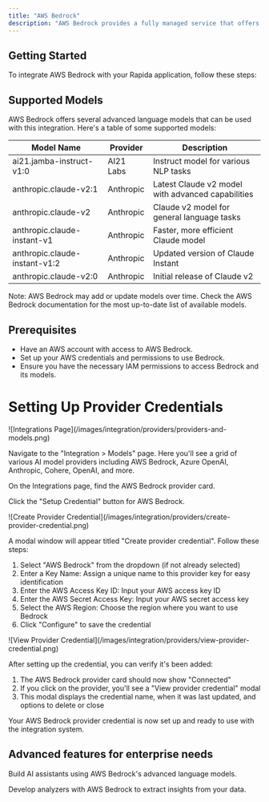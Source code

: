 ```yaml
---
title: "AWS Bedrock"
description: "AWS Bedrock provides a fully managed service that offers a choice of high-performing foundation models from leading AI companies through a single API."
---
```


## Getting Started

To integrate AWS Bedrock with your Rapida application, follow these steps:

## Supported Models

AWS Bedrock offers several advanced language models that can be used with this integration. Here's a table of some supported models:

| Model Name                    | Provider  | Description                                       |
| ----------------------------- | --------- | ------------------------------------------------- |
| ai21.jamba-instruct-v1:0      | AI21 Labs | Instruct model for various NLP tasks              |
| anthropic.claude-v2:1         | Anthropic | Latest Claude v2 model with advanced capabilities |
| anthropic.claude-v2           | Anthropic | Claude v2 model for general language tasks        |
| anthropic.claude-instant-v1   | Anthropic | Faster, more efficient Claude model               |
| anthropic.claude-instant-v1:2 | Anthropic | Updated version of Claude Instant                 |
| anthropic.claude-v2:0         | Anthropic | Initial release of Claude v2                      |

Note: AWS Bedrock may add or update models over time. Check the AWS Bedrock documentation for the most up-to-date list of available models.

## Prerequisites

- Have an AWS account with access to AWS Bedrock.
- Set up your AWS credentials and permissions to use Bedrock.
- Ensure you have the necessary IAM permissions to access Bedrock and its models.

# Setting Up Provider Credentials

<Steps>
<Step title="Access the Integrations Page">
![Integrations Page](/images/integration/providers/providers-and-models.png)

Navigate to the "Integration > Models" page. Here you'll see a grid of various AI model providers including AWS Bedrock, Azure OpenAI, Anthropic, Cohere, OpenAI, and more.

</Step>

<Step title="Select AWS Bedrock">
On the Integrations page, find the AWS Bedrock provider card.

Click the "Setup Credential" button for AWS Bedrock.

</Step>

<Step title="Create Provider Credential">
![Create Provider Credential](/images/integration/providers/create-provider-credential.png)

A modal window will appear titled "Create provider credential". Follow these steps:

1. Select "AWS Bedrock" from the dropdown (if not already selected)
2. Enter a Key Name: Assign a unique name to this provider key for easy identification
3. Enter the AWS Access Key ID: Input your AWS access key ID
4. Enter the AWS Secret Access Key: Input your AWS secret access key
5. Select the AWS Region: Choose the region where you want to use Bedrock
6. Click "Configure" to save the credential

</Step>

<Step title="Verify Credential Setup">
![View Provider Credential](/images/integration/providers/view-provider-credential.png)

After setting up the credential, you can verify it's been added:

1. The AWS Bedrock provider card should now show "Connected"
2. If you click on the provider, you'll see a "View provider credential" modal
3. This modal displays the credential name, when it was last updated, and options to delete or close

</Step>
</Steps>

Your AWS Bedrock provider credential is now set up and ready to use with the integration system.

## Advanced features for enterprise needs

<CardGroup cols={2}>
  <Card title="Create Assistant" icon="robot" href="/assistants/aws-bedrock">
    <p className="text-sm mt-2 leading-none">
      Build AI assistants using AWS Bedrock's advanced language models.
    </p>
  </Card>
  <Card
    title="Create Analyzer"
    icon="magnifying-glass-chart"
    href="/analyzers/aws-bedrock"
  >
    <p className="text-sm mt-2 leading-none">
      Develop analyzers with AWS Bedrock to extract insights from your data.
    </p>
  </Card>
</CardGroup>
